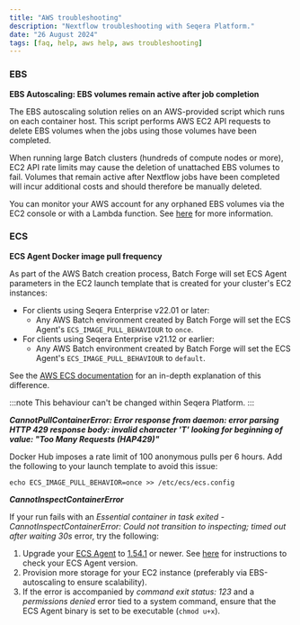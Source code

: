```yaml
---
title: "AWS troubleshooting"
description: "Nextflow troubleshooting with Seqera Platform."
date: "26 August 2024"
tags: [faq, help, aws help, aws troubleshooting]
---
```


### EBS

**EBS Autoscaling: EBS volumes remain active after job completion**

The EBS autoscaling solution relies on an AWS-provided script which runs on each container host. This script performs AWS EC2 API requests to delete EBS volumes when the jobs using those volumes have been completed.

When running large Batch clusters (hundreds of compute nodes or more), EC2 API rate limits may cause the deletion of unattached EBS volumes to fail. Volumes that remain active after Nextflow jobs have been completed will incur additional costs and should therefore be manually deleted.

You can monitor your AWS account for any orphaned EBS volumes via the EC2 console or with a Lambda function. See [here](https://aws.amazon.com/blogs/mt/controlling-your-aws-costs-by-deleting-unused-amazon-ebs-volumes/) for more information.

### ECS

**ECS Agent Docker image pull frequency**

As part of the AWS Batch creation process, Batch Forge will set ECS Agent parameters in the EC2 launch template that is created for your cluster's EC2 instances:

- For clients using Seqera Enterprise v22.01 or later:
  - Any AWS Batch environment created by Batch Forge will set the ECS Agent's `ECS_IMAGE_PULL_BEHAVIOUR` to `once`.
- For clients using Seqera Enterprise v21.12 or earlier:
  - Any AWS Batch environment created by Batch Forge will set the ECS Agent's `ECS_IMAGE_PULL_BEHAVIOUR` to `default`.

See the [AWS ECS documentation](https://docs.aws.amazon.com/AmazonECS/latest/developerguide/ecs-agent-config.html) for an in-depth explanation of this difference.

:::note
This behaviour can't be changed within Seqera Platform.
:::

**_CannotPullContainerError: Error response from daemon: error parsing HTTP 429 response body: invalid character 'T' looking for beginning of value: "Too Many Requests (HAP429)"_**

Docker Hub imposes a rate limit of 100 anonymous pulls per 6 hours. Add the following to your launch template to avoid this issue:

`echo ECS_IMAGE_PULL_BEHAVIOR=once >> /etc/ecs/ecs.config`

**_CannotInspectContainerError_**

If your run fails with an _Essential container in task exited - CannotInspectContainerError: Could not transition to inspecting; timed out after waiting 30s_ error, try the following:

1. Upgrade your [ECS Agent](https://github.com/aws/amazon-ecs-agent/releases) to [1.54.1](https://github.com/aws/amazon-ecs-agent/pull/2940) or newer. See [here](https://www.trendmicro.com/cloudoneconformity/knowledge-base/aws/ECS/latest-agent-version.html) for instructions to check your ECS Agent version.
2. Provision more storage for your EC2 instance (preferably via EBS-autoscaling to ensure scalability).
3. If the error is accompanied by _command exit status: 123_ and a _permissions denied_ error tied to a system command, ensure that the ECS Agent binary is set to be executable (`chmod u+x`).